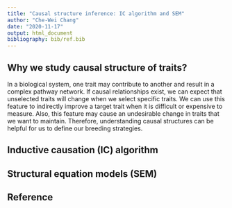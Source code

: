 ---
title: "Causal structure inference: IC algorithm and SEM"
author: "Che-Wei Chang"
date: "2020-11-17"
output: html_document
bibliography: bib/ref.bib
---
## Why we study causal structure of traits?
In a biological system, one trait may contribute to another and result in a complex pathway network. If causal relationships exist, we can expect that unselected traits will change when we select specific traits. We can use this feature to indirectly improve a target trait when it is difficult or expensive to measure. Also, this feature may cause an undesirable change in traits that we want to maintain. Therefore, understanding causal structures can be helpful for us to define our breeding strategies.  


## Inductive causation (IC) algorithm


## Structural equation models (SEM)


## Reference